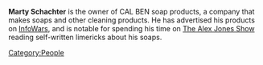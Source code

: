 '''Marty Schachter''' is the owner of CAL BEN soap products, a company that makes soaps and other cleaning products. He has advertised his products on [[InfoWars]], and is notable for spending his time on [[The Alex Jones Show]] reading self-written limericks about his soaps.
[[Category:People]]
